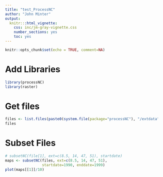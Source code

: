 ```yaml
---
title: "test_ProcessNC"
author: "John Minter"
output:
  knitr:::html_vignette:
    css: inc/jm-gray-vignette.css
    number_sections: yes
    toc: yes
---
```


```r
knitr::opts_chunk$set(echo = TRUE, comment=NA)
```

# Add Libraries

```r
library(processNC)
library(raster)
```
# Get files

```r
files <- list.files(paste0(system.file(package="processNC"), "/extdata"), pattern=".nc", full.names=T)
files
```

# Subset Files

```r
# subsetNC(file[1], ext=c(8.5, 14, 47, 51), startdate)
maps <- subsetNC(files, ext=c(8.5, 14, 47, 51),
                 startdate=1990, enddate=1999)
plot(maps[[1]]/10)
```



